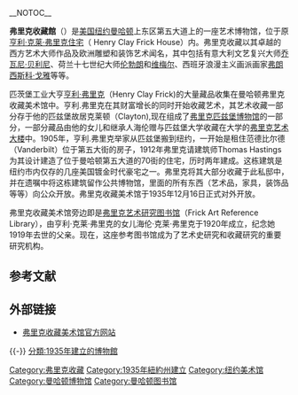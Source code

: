 __NOTOC__
{{coord|40|46|16|N|73|58|03|W|region:US-NY_type:landmark|display=title}}
{{Infobox Museum
|name= Frick Collection<br>弗里克收藏
|image= Henry C Frick House 009.JPG
|imagesize= 250px
|map_type=
|latitude=
|longitude=
|established= 1913年
|location= 1 East 70th Street<br> New York, NY 10021
|type= [[艺术|艺术]] <ref name="FC: About">{{Cite document | title=Frick Collection: About | publisher=ARTINFO | year=2008 | url=http://www.artinfo.com/galleryguide/22132/8650/about/the-frick-collection-new-york/ | accessdate=2008-07-28 | postscript=<!-- Bot inserted parameter. Either remove it; or change its value to "." for the cite to end in a ".", as necessary. --> | deadurl=yes | archiveurl=https://web.archive.org/web/20081005060042/http://www.artinfo.com/galleryguide/22132/8650/about/the-frick-collection-new-york/ | archivedate=2008-10-05 }}</ref>
|visitors=
|director= Anne L. Poulet <ref>{{Cite web |url=http://www.frick.org/director/index.htm |title=Frick Collection Director |accessdate=2011-06-15 |archive-date=2011-06-09 |archive-url=https://web.archive.org/web/20110609111751/http://www.frick.org/director/index.htm |dead-url=no }}</ref>
|curator=
|publictransit=
|website= [http://www.frick.org/ The Frick Collection]
}}

'''弗里克收藏館'''（{{lang-en|The Frick Collection}}）是[[美国|美国]][[纽约|纽约]][[曼哈顿|曼哈顿]]上东区第五大道上的一座艺术博物馆，位于原[[亨利·克莱·弗里克住宅|亨利·克莱·弗里克住宅]]（ Henry Clay Frick House）内。弗里克收藏以其卓越的西方艺术大师作品及欧洲雕塑和装饰艺术闻名，其中包括有意大利文艺复兴大师[[乔瓦尼·贝利尼|乔瓦尼·贝利尼]]、荷兰十七世纪大师[[伦勃朗|伦勃朗]]和[[扬·弗美尔|维梅尔]]、西班牙浪漫主义画派画家[[弗朗西斯科·戈雅|弗朗西斯科·戈雅]]等等。

匹茨堡工业大亨[[亨利·克雷·弗里克|亨利·弗里克]]（Henry Clay Frick)的大量藏品收集在曼哈顿弗里克收藏美术馆中。亨利.弗里克在其财富增长的同时开始收藏艺术，其艺术收藏一部分存于他的匹兹堡故居克莱顿（Clayton),现在组成了[[弗里克匹兹堡博物馆|弗里克匹兹堡博物馆]]的一部分，一部分藏品由他的女儿和继承人海伦赠与匹兹堡大学收藏在大学的[[弗里克艺术大楼|弗里克艺术大楼]]中。1905年，亨利.弗里克举家从匹兹堡搬到纽约，一开始是租住范德比尔德（Vanderbilt）位于第五大街的房子，1912年弗里克请建筑师Thomas Hastings为其设计建造了位于曼哈顿第五大道的70街的住宅，历时两年建成。这栋建筑是纽约市内仅存的几座美国镀金时代豪宅之一。弗里克将其大部分收藏于此私邸中，并在遗嘱中将这栋建筑留作公共博物馆，里面的所有东西（艺术品，家具，装饰品等等）向公众开放。弗里克收藏美术馆于1935年12月16日正式对外开放。

弗里克收藏美术馆旁边即是[[弗里克艺术研究图书馆|弗里克艺术研究图书馆]]（Frick Art Reference Library），由亨利·克莱·弗里克的女儿海伦·克莱·弗里克于1920年成立，纪念她1919年去世的父亲。现在，这座参考图书馆成为了艺术史研究和收藏研究的重要研究机构。

==参考文献==
{{reflist}}
==外部链接==
{{Commonscat|Frick Collection|弗里克收藏}}
* [http://www.frick.org/ 弗里克收藏美术馆官方网站] {{Wayback|url=http://www.frick.org/ |date=20110211133046 }}

{{-}}
{{Museums in Manhattan}}
[[Category:弗里克收藏|Category:弗里克收藏]]
[[Category:1935年紐約州建立|Category:1935年紐約州建立]]
[[Category:纽约美术馆|Category:纽约美术馆]]
[[Category:曼哈顿博物馆|Category:曼哈顿博物馆]]
[[Category:曼哈顿图书馆|Category:曼哈顿图书馆]]
[[分類:1935年建立的博物館|分類:1935年建立的博物館]]